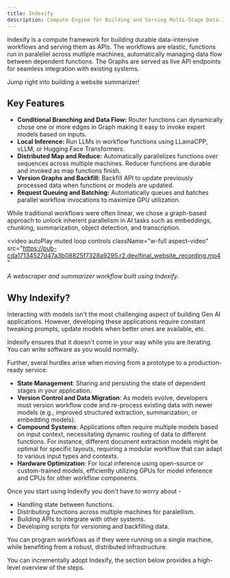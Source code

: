 ```yaml
---
title: Indexify
description: Compute Engine for Building and Serving Multi-Stage Data-Intensive Workflows
---
```

Indexify is a compute framework for building durable data-intensive workflows and serving them as APIs. 
The workflows are elastic, functions run in paralellel across mutliple machines, automatically managing data flow between dependent 
functions. The Graphs are served as live API endpoints for seamless integration with existing systems.

<Card title="Quick Start" icon="link" href="quick-start" horizontal>
Jump right into building a website summarizer!
</Card>

## Key Features
* **Conditional Branching and Data Flow:** Router functions can dynamically chose one or more edges in Graph making it easy to invoke expert models based on inputs.
* **Local Inference:** Run LLMs in workflow functions using LLamaCPP, vLLM, or Hugging Face Transformers.
* **Distributed Map and Reduce:** Automatically parallelizes functions over sequences across multiple machines. Reducer functions are durable and invoked as map functions finish.
* **Version Graphs and Backfill:** Backfill API to update previously processed data when functions or models are updated.
* **Request Queuing and Batching:** Automatically queues and batches parallel workflow invocations to maximize GPU utilization.

<Note>
While traditional workflows were often linear, we chose a graph-based approach to unlock inherent parallelism in AI tasks such as 
embeddings, chunking, summarization, object detection, and transcription.
</Note>

<video
  autoPlay
  muted
  loop
  controls
  className="w-full aspect-video"
  src="https://pub-cda17134527d47a3b08825f7328a9295.r2.dev/final_website_recording.mp4"
></video>
*A webscraper and summarizer workflow built using Indexify.*


## Why Indexify?
Interacting with models isn't the most challenging aspect of building Gen AI applications. However, developing these applications require
constant tweaking prompts, update models when better ones are available, etc.

Indexify ensures that it doesn't come in your way while you are iterating. You can write software as you would normally.

Further, sveral hurdles arise when moving from a prototype to a production-ready service:

* **State Management**: Sharing and persisting the state of dependent stages in your application.
* **Version Control and Data Migration**: As models evolve, developers must version workflow code and re-process existing data with newer models (e.g., improved structured extraction, summarization, or embedding models).
* **Compound Systems**: Applications often require multiple models based on input context, necessitating dynamic routing of data to different functions. For instance, different document extraction models might be optimal for specific layouts, requiring a modular workflow that can adapt to various input types and contexts.
* **Hardware Optimization**: For local inference using open-source or custom-trained models, efficiently utilizing GPUs for model inference and CPUs for other workflow components.

Once you start using Indexify you don't have to worry about -
* Handling state between functions.
* Distributing functions across multiple machines for paralellism.
* Building APIs to integrate with other systems.
* Developing scripts for versioning and backfilling data.

You can program workflows as if they were running on a single machine, while benefiting from a 
robust, distributed infrastructure.

<Card title="Migrating to Indexify" href="migration">
You can incrementally adopt Indexify, the section below provides a high-level overview of the steps.
</Card>
